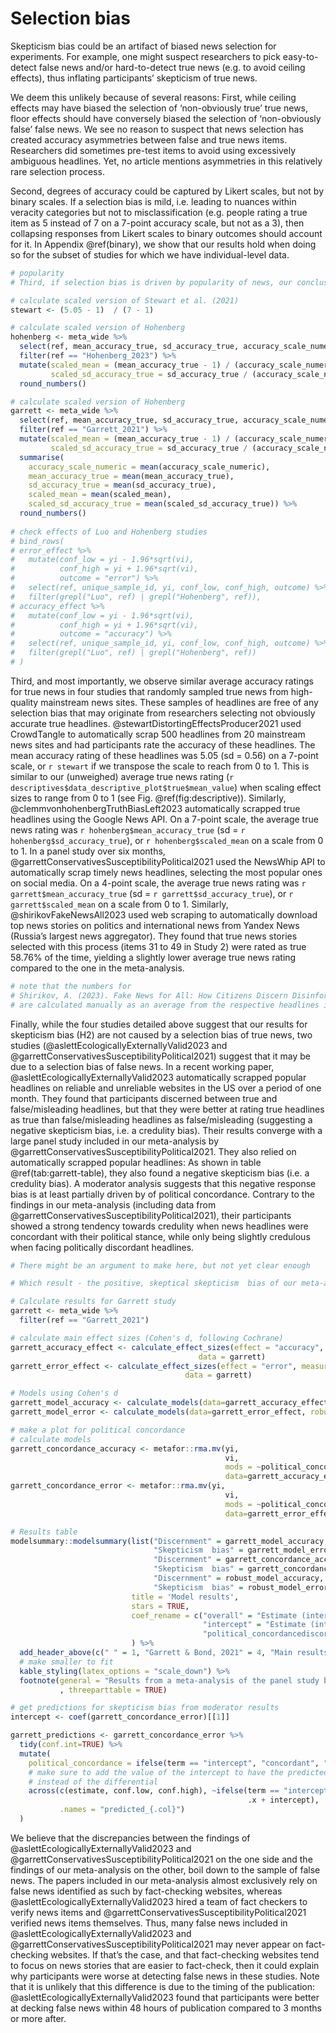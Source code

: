 # Selection bias {#selection-bias}

Skepticism bias could be an artifact of biased news selection for experiments. For example, one might suspect researchers to pick easy-to-detect false news and/or hard-to-detect true news (e.g. to avoid ceiling effects), thus inflating participants' skepticism of true news.

We deem this unlikely because of several reasons: First, while ceiling effects may have biased the selection of 'non-obviously true' true news, floor effects should have conversely biased the selection of 'non-obviously false' false news. We see no reason to suspect that news selection has created accuracy asymmetries between false and true news items. Researchers did sometimes pre-test items to avoid using excessively ambiguous headlines. Yet, no article mentions asymmetries in this relatively rare selection process.

Second, degrees of accuracy could be captured by Likert scales, but not by binary scales. If a selection bias is mild, i.e. leading to nuances within veracity categories but not to misclassification (e.g. people rating a true item as 5 instead of 7 on a 7-point accuracy scale, but not as a 3), then collapsing responses from Likert scales to binary outcomes should account for it. In Appendix \@ref(binary), we show that our results hold when doing so for the subset of studies for which we have individual-level data.

```r
# popularity
# Third, if selection bias is driven by popularity of news, our conclusions would still hold. One could argue that selected false news were popular, whereas true news weren’t. As a result, the false news could have been easier to classify, inflating the skepticism  bias. However, if this would have indeed inflated the skepticism  bias, it would still suggest that (i) people know popular false news to be false,(ii) people tend to reject new information by default, or (iii) both.
```

```r
# calculate scaled version of Stewart et al. (2021)
stewart <- (5.05 - 1)  / (7 - 1)

# calculate scaled version of Hohenberg
hohenberg <- meta_wide %>% 
  select(ref, mean_accuracy_true, sd_accuracy_true, accuracy_scale_numeric) %>% 
  filter(ref == "Hohenberg_2023") %>% 
  mutate(scaled_mean = (mean_accuracy_true - 1) / (accuracy_scale_numeric - 1), 
         scaled_sd_accuracy_true = sd_accuracy_true / (accuracy_scale_numeric - 1)) %>% 
  round_numbers()

# calculate scaled version of Hohenberg
garrett <- meta_wide %>% 
  select(ref, mean_accuracy_true, sd_accuracy_true, accuracy_scale_numeric) %>% 
  filter(ref == "Garrett_2021") %>% 
  mutate(scaled_mean = (mean_accuracy_true - 1) / (accuracy_scale_numeric - 1), 
         scaled_sd_accuracy_true = sd_accuracy_true / (accuracy_scale_numeric - 1)) %>% 
  summarise(
    accuracy_scale_numeric = mean(accuracy_scale_numeric),
    mean_accuracy_true = mean(mean_accuracy_true),
    sd_accuracy_true = mean(sd_accuracy_true),
    scaled_mean = mean(scaled_mean), 
    scaled_sd_accuracy_true = mean(scaled_sd_accuracy_true)) %>% 
  round_numbers()
  
# check effects of Luo and Hohenberg studies
# bind_rows(
# error_effect %>% 
#   mutate(conf_low = yi - 1.96*sqrt(vi), 
#          conf_high = yi + 1.96*sqrt(vi), 
#          outcome = "error") %>% 
#   select(ref, unique_sample_id, yi, conf_low, conf_high, outcome) %>% 
#   filter(grepl("Luo", ref) | grepl("Hohenberg", ref)), 
# accuracy_effect %>% 
#   mutate(conf_low = yi - 1.96*sqrt(vi), 
#          conf_high = yi + 1.96*sqrt(vi), 
#          outcome = "accuracy") %>% 
#   select(ref, unique_sample_id, yi, conf_low, conf_high, outcome) %>% 
#   filter(grepl("Luo", ref) | grepl("Hohenberg", ref))
# )
```

Third, and most importantly, we observe similar average accuracy ratings for true news in four studies that randomly sampled true news from high-quality mainstream news sites. These samples of headlines are free of any selection bias that may originate from researchers selecting not obviously accurate true headlines. @stewartDistortingEffectsProducer2021 used CrowdTangle to automatically scrap 500 headlines from 20 mainstream news sites and had participants rate the accuracy of these headlines. The mean accuracy rating of these headlines was 5.05 (sd = 0.56) on a 7-point scale, or `r stewart` if we transpose the scale to reach from 0 to 1. This is similar to our (unweighed) average true news rating (`r  descriptives$data_descriptive_plot$true$mean_value`) when scaling effect sizes to range from 0 to 1 (see Fig. \@ref(fig:descriptive)). Similarly, @clemmvonhohenbergTruthBiasLeft2023 automatically scrapped true headlines using the Google News API. On a 7-point scale, the average true news rating was `r hohenberg$mean_accuracy_true` (sd = `r hohenberg$sd_accuracy_true`), or `r hohenberg$scaled_mean` on a scale from 0 to 1. In a panel study over six months, @garrettConservativesSusceptibilityPolitical2021 used the NewsWhip API to automatically scrap timely news headlines, selecting the most popular ones on social media. On a 4-point scale, the average true news rating was `r garrett$mean_accuracy_true` (sd = `r garrett$sd_accuracy_true`), or `r garrett$scaled_mean` on a scale from 0 to 1. Similarly, @shirikovFakeNewsAll2023 used web scraping to automatically download top news stories on politics and international news from Yandex News (Russia's largest news aggregator). They found that true news stories selected with this process (items 31 to 49 in Study 2) were rated as true 58.76% of the time, yielding a slightly lower average true news rating compared to the one in the meta-analysis.
```r
# note that the numbers for 
# Shirikov, A. (2023). Fake News for All: How Citizens Discern Disinformation in Autocracies. Political Communication, 0(0), 1–21. https://doi.org/10.1080/10584609.2023.2257618
# are calculated manually as an average from the respective headlines in the appendix
```

Finally, while the four studies detailed above suggest that our results for skepticism bias (H2) are not caused by a selection bias of true news, two studies (@aslettEcologicallyExternallyValid2023 and @garrettConservativesSusceptibilityPolitical2021) suggest that it may be due to a selection bias of false news. In a recent working paper, @aslettEcologicallyExternallyValid2023 automatically scrapped popular headlines on reliable and unreliable websites in the US over a period of one month. They found that participants discerned between true and false/misleading headlines, but that they were better at rating true headlines as true than false/misleading headlines as false/misleading (suggesting a negative skepticism bias, i.e. a credulity bias). Their results converge with a large panel study included in our meta-analysis by @garrettConservativesSusceptibilityPolitical2021. They also relied on automatically scrapped popular headlines: As shown in table \@ref(tab:garrett-table), they also found a negative skepticism bias (i.e. a credulity bias). A moderator analysis suggests that this negative response bias is at least partially driven by of political concordance. Contrary to the findings in our meta-analysis (including data from @garrettConservativesSusceptibilityPolitical2021), their participants showed a strong tendency towards credulity when news headlines were concordant with their political stance, while only being slightly credulous when facing politically discordant headlines.

```r
# There might be an argument to make here, but not yet clear enough

# Which result - the positive, skeptical skepticism  bias of our meta-analysis or the negative, gullible skepticism  bias of @aslettEcologicallyExternallyValid2023 - deserves more attention? This depends on the population of false news that we want to draw inferences on. While we can only speculate, we think that the sample of false news of @aslettEcologicallyExternallyValid2023 is more representative of the population of false news as they get published (at least in a US context). However, there is a chance that the sample of false news in our meta analysis is more representative of the population of false news as they get consumed. This distinction between production and consumption matters, because the average person is not much exposed to the hyperpartisan and fringe media outlets, but mostly mainstream media (REF). It seems therefore reasonable to assume that the average person encounters only exceptionally popular false news, and probably at a stage where they are already debunked by fact-checking websites.
```

```r
# Calculate results for Garrett study
garrett <- meta_wide %>% 
  filter(ref == "Garrett_2021")

# calculate main effect sizes (Cohen's d, following Cochrane) 
garrett_accuracy_effect <- calculate_effect_sizes(effect = "accuracy", measure = "Cochrane", 
                                          data = garrett)
garrett_error_effect <- calculate_effect_sizes(effect = "error", measure = "Cochrane", 
                                       data = garrett)

# Models using Cohen's d
garrett_model_accuracy <- calculate_models(data=garrett_accuracy_effect, robust = TRUE)
garrett_model_error <- calculate_models(data=garrett_error_effect, robust = TRUE)

# make a plot for political concordance 
# calculate models
garrett_concordance_accuracy <- metafor::rma.mv(yi, 
                                                vi, 
                                                mods = ~political_concordance,
                                                data=garrett_accuracy_effect)
garrett_concordance_error <- metafor::rma.mv(yi, 
                                                vi, 
                                                mods = ~political_concordance,
                                                data=garrett_error_effect)

# Results table
modelsummary::modelsummary(list("Discernment" = garrett_model_accuracy, 
                                "Skepticism  bias" = garrett_model_error,
                                "Discernment" = garrett_concordance_accuracy, 
                                "Skepticism  bias" = garrett_concordance_error,
                                "Discernment" = robust_model_accuracy, 
                                "Skepticism  bias" = robust_model_error),
                           title = 'Model results', 
                           stars = TRUE, 
                           coef_rename = c("overall" = "Estimate (intercept)", 
                                           "intercept" = "Estimate (intercept)",
                                           "political_concordancediscordant" = "Political Concordance : Discordant (vs. Concordant)")
                           ) %>%
  add_header_above(c(" " = 1, "Garrett & Bond, 2021" = 4, "Main results" = 2)) %>%
  # make smaller to fit
  kable_styling(latex_options = "scale_down") %>%
  footnote(general = "Results from a meta-analysis of the panel study by Garrett & Bond 2021. The results for the moderator analysis for political concordance are based on less observations than the overal analysis, because the latter includes politically neutral headlines and participants who did identify as neither democrat nor republican. For reference, we included the mains results from the meta-analysis (including the study by Garrett and Bond)."
           , threeparttable = TRUE)
```

```r
# get predictions for skepticism bias from moderator results
intercept <- coef(garrett_concordance_error)[[1]]

garrett_predictions <- garrett_concordance_error %>% 
  tidy(conf.int=TRUE) %>% 
  mutate(
    political_concordance = ifelse(term == "intercept", "concordant", "discordant"), 
    # make sure to add the value of the intercept to have the predicted value
    # instead of the differential
    across(c(estimate, conf.low, conf.high), ~ifelse(term == "intercept", .x, 
                                                     .x + intercept), 
           .names = "predicted_{.col}")
  )
```

We believe that the discrepancies between the findings of @aslettEcologicallyExternallyValid2023 and @garrettConservativesSusceptibilityPolitical2021 on the one side and the findings of our meta-analysis on the other, boil down to the sample of false news. The papers included in our meta-analysis almost exclusively rely on false news identified as such by fact-checking websites, whereas @aslettEcologicallyExternallyValid2023 hired a team of fact checkers to verify news items and @garrettConservativesSusceptibilityPolitical2021 verified news items themselves. Thus, many false news included in @aslettEcologicallyExternallyValid2023 and @garrettConservativesSusceptibilityPolitical2021 may never appear on fact-checking websites. If that’s the case, and that fact-checking websites tend to focus on news stories that are easier to fact-check, then it could explain why participants were worse at detecting false news in these studies. Note that it is unlikely that this difference is due to the timing of the publication: @aslettEcologicallyExternallyValid2023 found that participants were better at decking false news within 48 hours of publication compared to 3 months or more after.
